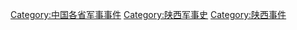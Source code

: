[[Category:中国各省军事事件|Category:中国各省军事事件]]
[[Category:陕西军事史|Category:陕西军事史]]
[[Category:陕西事件|Category:陕西事件]]